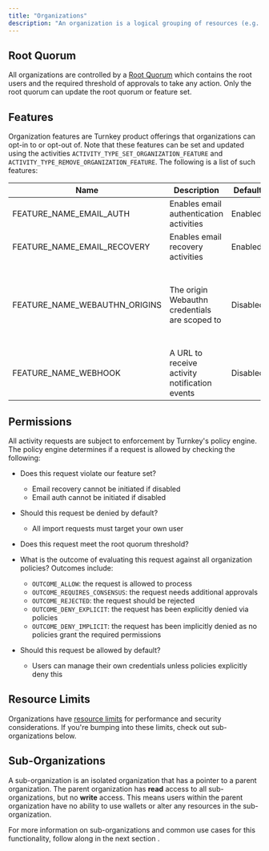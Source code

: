 ```yaml
---
title: "Organizations"
description: "An organization is a logical grouping of resources (e.g. users, policies, wallets). These resources can only be accessed by authorized and permissioned users within the organization. Resources are not shared between organizations."
---
```


## Root Quorum

All organizations are controlled by a [Root Quorum](/concepts/users/root-quorum) which contains the root users and the required threshold of approvals to take any action. Only the root quorum can update the root quorum or feature set.

## Features

Organization features are Turnkey product offerings that organizations can opt-in to or opt-out of. Note that these features can be set and updated using the activities `ACTIVITY_TYPE_SET_ORGANIZATION_FEATURE` and `ACTIVITY_TYPE_REMOVE_ORGANIZATION_FEATURE`. The following is a list of such features:

| Name                             | Description                                   | Default  | Notes                                                                                                                                                                                                                                                                      |
| -------------------------------- | --------------------------------------------- | -------- | -------------------------------------------------------------------------------------------------------------------------------------------------------------------------------------------------------------------------------------------------------------------------- |
| FEATURE\_NAME\_EMAIL\_AUTH       | Enables email authentication activities       | Enabled  | Can only be initiated by a parent organization for a sub-organization.                                                                                                                                                                                                     |
| FEATURE\_NAME\_EMAIL\_RECOVERY   | Enables email recovery activities             | Enabled  | Can only be initiated by a parent organization for a sub-organization.                                                                                                                                                                                                     |
| FEATURE\_NAME\_WEBAUTHN\_ORIGINS | The origin Webauthn credentials are scoped to | Disabled | Parent organization feature applies to all sub-organizations. If not enabled, sub-organizations default to allowing all origins: "\*". For Passkey WaaS, we highly recommend enabling this feature. Example value: "[https://www.turnkey.com"](https://www.turnkey.com%22) |
| FEATURE\_NAME\_WEBHOOK           | A URL to receive activity notification events | Disabled | This feature is currently experimental. Example value: "[https://your.service.com/webhook"](https://your.service.com/webhook%22)                                                                                                                                           |

## Permissions

All activity requests are subject to enforcement by Turnkey's policy engine. The policy engine determines if a request is allowed by checking the following:

* Does this request violate our feature set?

  * Email recovery cannot be initiated if disabled
  * Email auth cannot be initiated if disabled

* Should this request be denied by default?
  * All import requests must target your own user

* Does this request meet the root quorum threshold?

* What is the outcome of evaluating this request against all organization policies? Outcomes include:

  * `OUTCOME_ALLOW`: the request is allowed to process
  * `OUTCOME_REQUIRES_CONSENSUS`: the request needs additional approvals
  * `OUTCOME_REJECTED`: the request should be rejected
  * `OUTCOME_DENY_EXPLICIT`: the request has been explicitly denied via policies
  * `OUTCOME_DENY_IMPLICIT`: the request has been implicitly denied as no policies grant the required permissions

* Should this request be allowed by default?
  * Users can manage their own credentials unless policies explicitly deny this

## Resource Limits

Organizations have [resource limits](/concepts/resource-limits) for performance and security considerations. If you're bumping into these limits, check out sub-organizations below.

## Sub-Organizations

A sub-organization is an isolated organization that has a pointer to a parent organization. The parent organization has **read** access to all sub-organizations, but no **write** access. This means users within the parent organization have no ability to use wallets or alter any resources in the sub-organization.

For more information on sub-organizations and common use cases for this functionality, follow along in the next section <Icon icon="square-right" iconType="solid" />.
